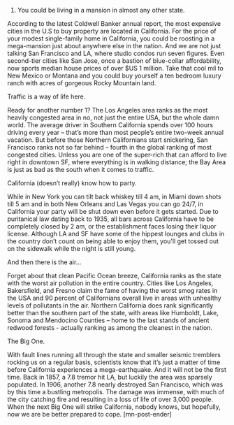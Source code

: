 1. You could be living in a mansion in almost any other state.

According to the latest Coldwell Banker annual report, the most expensive cities in the U.S to buy property are located in California. For the price of your modest single-family home in California, you could be roosting in a mega-mansion just about anywhere else in the nation. And we are not just talking San Francisco and LA, where studio condos run seven figures. Even second-tier cities like San Jose, once a bastion of blue-collar affordability, now sports median house prices of over $US 1 million. Take that cool mil to New Mexico or Montana and you could buy yourself a ten bedroom luxury ranch with acres of gorgeous Rocky Mountain land.   

Traffic is a way of life here.
 
Ready for another number 1? The Los Angeles area ranks as the most heavily congested area in no, not just the entire USA, but the whole damn world. The average driver in Southern California spends over 100 hours driving every year – that’s more than most people’s entire two-week annual vacation. But before those Northern Californians start snickering, San Francisco ranks not so far behind – fourth in the global ranking of most congested cities. Unless you are one of the super-rich that can afford to live right in downtown SF, where everything is in walking distance; the Bay Area is just as bad as the south when it comes to traffic. 

California (doesn’t really) know how to party.
 
While in New York you can tilt back whiskey till 4 am, in Miami down shots till 5 am and in both New Orleans and Las Vegas you can go 24/7, in California your party will be shut down even before it gets started. Due to puritanical law dating back to 1935, all bars across California have to be completely closed by 2 am, or the establishment faces losing their liquor license. Although LA and SF have some of the hippest lounges and clubs in the country don’t count on being able to enjoy them, you'll get tossed out on the sidewalk while the night is still young.

And then there is the air...
 
Forget about that clean Pacific Ocean breeze, California ranks as the state with the worst air pollution in the entire country. Cities like Los Angeles, Bakersfield, and Fresno claim the fame of having the worst smog rates in the USA and 90 percent of Californians overall live in areas with unhealthy levels of pollutants in the air. Northern California does rank significantly better than the southern part of the state, with areas like Humboldt, Lake, Sonoma and Mendocino Counties – home to the last stands of ancient redwood forests  -  actually ranking as among the cleanest in the nation. 

The Big One.
 
With fault lines running all through the state and smaller seismic tremblers rocking us on a regular basis, scientists know that it’s just a matter of time before California experiences a mega-earthquake. And it will not be the first time. Back in 1857, a 7.8 tremor hit LA, but luckily the area was sparsely populated. In 1906, another 7.8 nearly destroyed San Francisco, which was by this time a bustling metropolis. The damage was immense, with much of the city catching fire and resulting in a loss of life of over 3,000 people. When the next Big One will strike California, nobody knows, but hopefully, now we are be better prepared to cope. [mn-post-ender] 


 